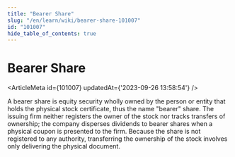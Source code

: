 ```yaml
---
title: "Bearer Share"
slug: "/en/learn/wiki/bearer-share-101007"
id: "101007"
hide_table_of_contents: true
---
```



# Bearer Share

<ArticleMeta id={101007} updatedAt={'2023-09-26 13:58:54'} />
<div className='border-solid border-b border-t-0 my-4 border-[var(--ifm-color-gray-300)]' />

A bearer share is equity security wholly owned by the person or entity that holds the physical stock certificate, thus the name "bearer" share. The issuing firm neither registers the owner of the stock nor tracks transfers of ownership; the company disperses dividends to bearer shares when a physical coupon is presented to the firm. Because the share is not registered to any authority, transferring the ownership of the stock involves only delivering the physical document.
